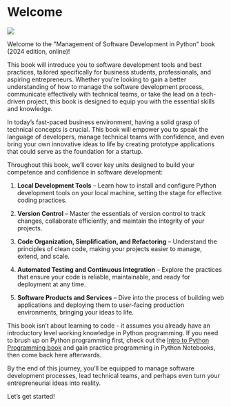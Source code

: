 
# Welcome {.unnumbered}

![](/assets/images/startup.png){fig-align="center" fig-alt="Management of Software Development in Python (banner image)"}

Welcome to the \"Management of Software Development in Python\" book (2024 edition, online)!

This book will introduce you to software development tools and best practices, tailored specifically for business students, professionals, and aspiring entrepreneurs. Whether you're looking to gain a better understanding of how to manage the software development process, communicate effectively with technical teams, or take the lead on a tech-driven project, this book is designed to equip you with the essential skills and knowledge.

In today's fast-paced business environment, having a solid grasp of technical concepts is crucial. This book will empower you to speak the language of developers, manage technical teams with confidence, and even bring your own innovative ideas to life by creating prototype applications that could serve as the foundation for a startup.

Throughout this book, we'll cover key units designed to build your competence and confidence in software development:

1. **Local Development Tools** – Learn how to install and configure Python development tools on your local machine, setting the stage for effective coding practices.

2. **Version Control** – Master the essentials of version control to track changes, collaborate efficiently, and maintain the integrity of your projects.

3. **Code Organization, Simplification, and Refactoring** – Understand the principles of clean code, making your projects easier to manage, extend, and scale.

4. **Automated Testing and Continuous Integration** – Explore the practices that ensure your code is reliable, maintainable, and ready for deployment at any time.

5. **Software Products and Services** – Dive into the process of building web applications and deploying them to user-facing production environments, bringing your ideas to life.


This book isn't about learning to code - it assumes you already have an introductory level working knowledge in Python programming. If you need to brush up on Python programming first, check out the [Intro to Python Programming book](https://prof-rossetti.github.io/intro-software-dev-python-book) and gain practice programming in Python Notebooks, then come back here afterwards.

By the end of this journey, you'll be equipped to manage software development processes, lead technical teams, and perhaps even turn your entrepreneurial ideas into reality.

Let’s get started!
